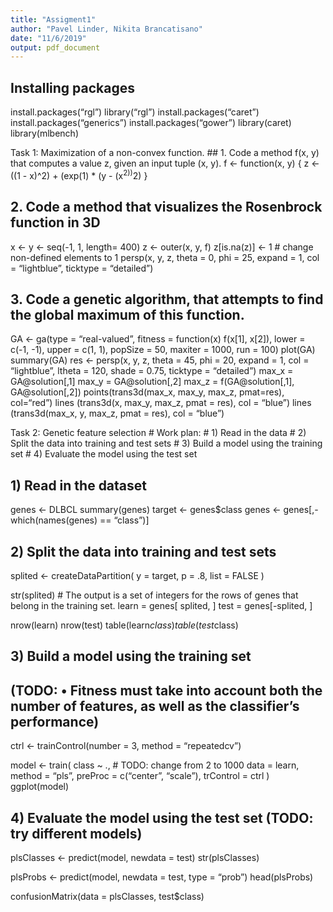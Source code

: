 ```yaml
---
title: "Assigment1"
author: "Pavel Linder, Nikita Brancatisano"
date: "11/6/2019"
output: pdf_document
---
```


## Installing packages
install.packages("rgl")
library("rgl")
install.packages("caret")
install.packages("generics")
install.packages("gower")
library(caret)
library(mlbench)

Task 1: Maximization of a non-convex function.
## 1. Code a method f(x, y) that computes a value z, given an input tuple (x, y).
f <- function(x, y)  {
  z <- ((1 - x)^2) + (exp(1) * (y - (x^2))^2)
}

## 2. Code a method that visualizes the Rosenbrock function in 3D
x <- y <- seq(-1, 1, length= 400)
z <- outer(x, y, f)
z[is.na(z)] <- 1 # change non-defined elements to 1
persp(x, y, z, theta = 0, phi = 25, expand = 1, col = "lightblue", ticktype = "detailed")

## 3. Code a genetic algorithm, that attempts to find the global maximum of this function. 
GA <- ga(type = "real-valued", 
         fitness =  function(x) f(x[1], x[2]),
         lower = c(-1, -1), upper = c(1, 1), 
         popSize = 50, maxiter = 1000, run = 100)
plot(GA)
summary(GA)
res <- persp(x, y, z, theta = 45, phi = 20, expand = 1, col = "lightblue",
      ltheta = 120, shade = 0.75, ticktype = "detailed")
max_x = GA@solution[,1]
max_y = GA@solution[,2]
max_z = f(GA@solution[,1], GA@solution[,2])
points(trans3d(max_x, max_y, max_z, pmat=res), col="red")
lines (trans3d(x, max_y, max_z, pmat = res), col = "blue")
lines (trans3d(max_x, y, max_z, pmat = res), col = "blue")

Task 2: Genetic feature selection
# Work plan:
# 1) Read in the data
# 2) Split the data into training and test sets
# 3) Build a model using the training set
# 4) Evaluate the model using the test set

## 1) Read in the dataset 
genes <- DLBCL
summary(genes)
target <- genes$class
genes <- genes[,-which(names(genes) == "class")]

## 2) Split the data into training and test sets
splited <- createDataPartition(
  y = target,
  p = .8,
  list = FALSE
)

str(splited)    # The output is a set of integers for the rows of genes that belong in the training set.
learn = genes[ splited, ]
test = genes[-splited, ]

nrow(learn)
nrow(test)
table(learn$class)
table(test$class)

## 3) Build a model using the training set 
## (TODO: • Fitness must take into account both the number of features, as well as the classifier’s performance)
ctrl <- trainControl(number = 3,
                     method = "repeatedcv")
                     
model <- train(
  class ~ .,   # TODO: change from 2 to 1000
  data = learn,
  method = "pls",
  preProc = c("center", "scale"),
  trControl = ctrl
)
ggplot(model)


## 4) Evaluate the model using the test set (TODO: try different models)
plsClasses <- predict(model, newdata = test)
str(plsClasses)

plsProbs <- predict(model, newdata = test, type = "prob")
head(plsProbs)

confusionMatrix(data = plsClasses, test$class)


